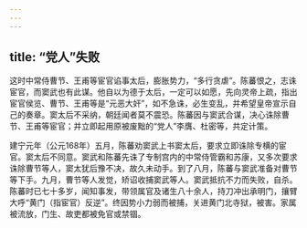 ```yaml
---
---
---
```

title: “党人”失败
---



这时中常侍曹节、王甫等宦官谄事太后，膨胀势力，“多行贪虐”。陈蕃恨之，志诛宦官，而窦武也有此谋。他自以为德于太后，一定可以如愿，先向灵帝上疏，指出宦官侯览、曹节、王甫等是“元恶大奸”，如不急诛，必生变乱，并希望皇帝宣示自己的奏章。窦太后不采纳，朝廷闻者莫不震恐。陈蕃因与窦武合谋，决心诛除曹节、王甫等宦官；并立即起用原被废黜的“党人”李膺、杜密等，共定计策。

建宁元年（公元168年）五月，陈蕃劝窦武上书窦太后，要求立即诛除专横的宦官。窦太后不同意。窦武和陈蕃先诛了专制宫内的中常侍管霸和苏康，又多次要求诛除曹节等人，窦太犹后豫不决，故久未动手。到了八月，陈蕃与窦武准备对曹节等下手。九月，曹节等人发觉，矫诏收捕窦武等人。窦武抵抗不力而失败，自杀。陈蕃时已七十多岁，闻知事发，带领属官及诸生八十余人，持刀冲出承明门，攘臂大呼“黄门（指宦官）反逆”。终因势小力弱而被捕，关进黄门北寺狱，被害。家属被流放，门生、故吏都被免官或禁锢。